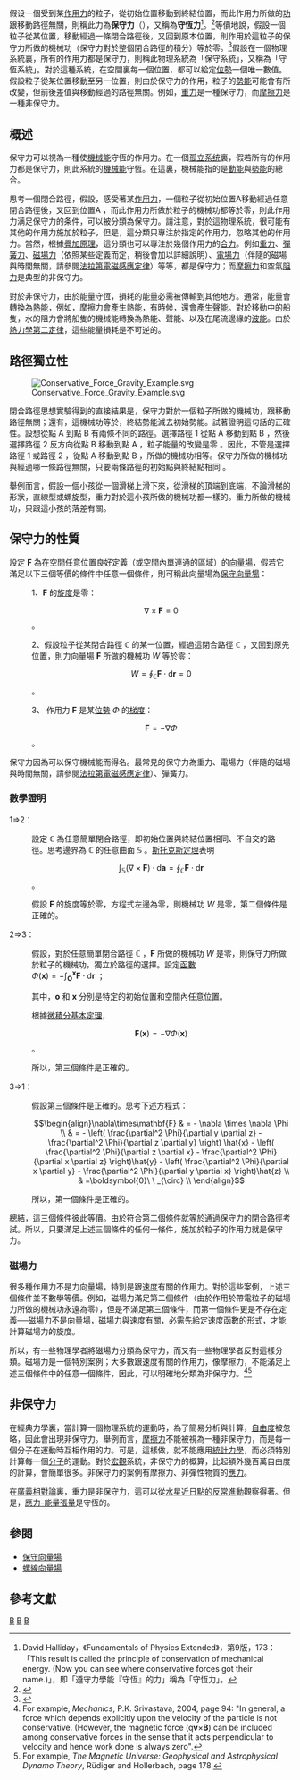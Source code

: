 {{NoteTA|G1=物理學}}
假设一個受到某[[作用力|作用力]]的粒子，從初始位置移動到終結位置，而此作用力所做的[[功|功]]跟移動路徑無關，則稱此力為'''保守力'''（{{lang|en|conservative force}}），又稱為'''守恆力'''<ref>David Halliday，《Fundamentals of Physics Extended》，第9版，173：「This result is called the principle of conservation of mechanical energy. (Now you can see where conservative forces got their name.)」，即「遵守力學能『守恆』的力」稱為「守恆力」。</ref>。<ref>{{Cite web |url=http://hyperphysics.phy-astr.gsu.edu/hbase/pegrav.html#cfor |title=HyperPhysics - Conservative force |access-date=2012-01-20 |archive-url=https://web.archive.org/web/20120104120251/http://hyperphysics.phy-astr.gsu.edu/hbase/pegrav.html#cfor |archive-date=2012-01-04 |dead-url=yes }}</ref>等價地說，假設一個粒子從某位置，移動經過一條閉合路徑後，又回到原本位置，則作用於這粒子的保守力所做的機械功（保守力對於整個閉合路徑的積分）等於零。<ref name=Hand>{{cite book |title=Analytical Mechanics |url=https://archive.org/details/analyticalmechan00hand_878 |author =Louis N. Hand, Janet D. Finch |page=[https://archive.org/details/analyticalmechan00hand_878/page/n54 41] |isbn=0521575729 |publisher=Cambridge University Press |year=1998 }}</ref>假設在一個物理系統裏，所有的作用力都是保守力，則稱此物理系統為「保守系統」，又稱為「守恆系統」。對於這種系統，在空間裏每一個位置，都可以給定[[位勢|位勢]]一個唯一數值。假設粒子從某位置移動至另一位置，則由於保守力的作用，粒子的[[勢能|勢能]]可能會有所改變，但前後差值與移動經過的路徑無關。例如，[[重力|重力]]是一種保守力，而[[摩擦力|摩擦力]]是一種非保守力。

==概述==
保守力可以視為一種使[[機械能|機械能]]守恆的作用力。在一個[[孤立系统|孤立系统]]裏，假若所有的作用力都是保守力，則此系統的[[機械能|機械能]]守恆。在這裏，機械能指的是[[動能|動能]]與[[勢能|勢能]]的總合。

思考一個閉合路徑，假設，感受著某[[作用力|作用力]]，一個粒子從初始位置A移動經過任意閉合路徑後，又回到位置A ，而此作用力所做於粒子的機械功都等於零，則此作用力满足保守力的条件，可以被分類為保守力。請注意，對於這物理系統，很可能有其他的作用力施加於粒子，但是，這分類只專注於指定的作用力，忽略其他的作用力。當然，根據[[疊加原理|疊加原理]]，這分類也可以專注於幾個作用力的[[合力|合力]]。例如[[重力|重力]]、[[彈力|彈簧力]]、[[磁場力|磁場力]]（依照某些定義而定，稍後會加以詳細說明）、[[電場力|電場力]]（伴隨的磁場與時間無關，請參閱[[法拉第電磁感應定律|法拉第電磁感應定律]]）等等，都是保守力；而[[摩擦力|摩擦力]]和空氣[[阻力|阻力]]是典型的非保守力。

對於非保守力，由於能量守恆，損耗的能量必需被傳輸到其他地方。通常，能量會轉換為[[熱能|熱能]]，例如，摩擦力會產生熱能，有時候，還會產生[[聲|聲能]]。對於移動中的船隻，水的阻力會將船隻的機械能轉換為熱能、聲能、以及在尾流邊緣的[[波|波能]]。由於[[熱力學第二定律|熱力學第二定律]]，這些能量損耗是不可逆的。

==路徑獨立性==
[[File:Conservative_Force_Gravity_Example.svg|thumb]]

閉合路徑思想實驗得到的直接結果是，保守力對於一個粒子所做的機械功，跟移動路徑無關；還有，這機械功等於，終結勢能減去初始勢能。試著證明這句話的正確性。設想從點 A 到點 B 有兩條不同的路徑。選擇路徑 1 從點 A 移動到點 B ，然後選擇路徑 2 反方向從點 B 移動到點 A ，粒子能量的改變是零 。因此，不管是選擇路徑 1 或路徑 2 ，從點 A 移動到點 B ，所做的機械功相等。保守力所做的機械功與經過哪一條路徑無關，只要兩條路徑的初始點與終結點相同 。

舉例而言，假設一個小孩從一個滑梯上滑下來，從滑梯的頂端到底端，不論滑梯的形狀，直線型或螺旋型，重力對於這小孩所做的機械功都一樣的。重力所做的機械功，只跟這小孩的落差有關。

== 保守力的性質 ==
設定 <math>\mathbf{F}</math> 為在空間任意位置良好定義（或空間內單連通的區域）的[[向量場|向量場]]，假若它滿足以下三個等價的條件中任意一個條件，則可稱此向量場為[[保守向量場|保守向量場]]：
:1、<math>\mathbf{F}</math> 的[[旋度|旋度]]是零： 
::<math>\nabla \times\mathbf{F} = 0</math> 。

:2、假設粒子從某閉合路徑 <math>\mathbb{C}</math> 的某一位置，經過這閉合路徑 <math>\mathbb{C}</math> ，又回到原先位置，則力向量場 <math>\mathbf{F}</math> 所做的機械功 <math>W</math> 等於零：
::<math>W = \oint_\mathbb{C} \mathbf{F}\cdot \mathrm{d}\mathbf{r}= 0</math> 。

:3、 作用力 <math>\mathbf{F}</math> 是某[[位勢|位勢]] <math>\Phi</math> 的[[梯度|梯度]]：
::<math>\mathbf{F} = - \nabla \Phi</math> 。

保守力因為可以保守機械能而得名。最常見的保守力為重力、電場力（伴隨的磁場與時間無關，請參閱[[法拉第電磁感應定律|法拉第電磁感應定律]]）、彈簧力。

=== 數學證明 ===
1⇒2：
:設定 <math>\mathbb{C}</math> 為任意簡單閉合路徑，即初始位置與終結位置相同、不自交的路徑。思考邊界為 <math>\mathbb{C}</math> 的任意曲面 <math>\mathbb{S}</math> 。[[斯托克斯定理|斯托克斯定理]]表明
::<math> \int_\mathbb{S} (\nabla \times \mathbf{F}) \cdot \mathrm{d}\mathbf{a} = \oint_\mathbb{C} \mathbf{F} \cdot \mathrm{d}\mathbf{r} </math> 。

:假設 <math>\mathbf{F}</math> 的旋度等於零，方程式左邊為零，則機械功 <math>W</math> 是零，第二個條件是正確的。

2⇒3：
:假設，對於任意簡單閉合路徑 <math>\mathbb{C}</math> ，<math>\mathbf{F}</math> 所做的機械功 <math>W</math> 是零，則保守力所做於粒子的機械功，獨立於路徑的選擇。設定[[函數|函數]] 
:<math>\Phi(\mathbf{x}) = - \int_\mathbf{O}^\mathbf{x} \mathbf{F} \cdot \mathrm{d}\mathbf{r}</math> ；

:其中，<math>\mathbf{o}</math> 和 <math>\mathbf{x}</math> 分別是特定的初始位置和空間內任意位置。

:根據[[微積分基本定理|微積分基本定理]]，
::<math>\mathbf{F}(\mathbf{x}) = - \nabla \Phi(\mathbf{x})</math> 。

:所以，第三個條件是正確的。

3⇒1：
:假設第三個條件是正確的。思考下述方程式：
::<math>\begin{align}\nabla\times\mathbf{F} & = - \nabla \times \nabla \Phi \\
& = - \left( \frac{\partial^2 \Phi}{\partial y \partial z} - \frac{\partial^2 \Phi}{\partial z \partial y} \right) \hat{x} - \left( \frac{\partial^2 \Phi}{\partial z \partial x} - \frac{\partial^2 \Phi}{\partial x \partial z} \right)\hat{y} - \left( \frac{\partial^2 \Phi}{\partial x \partial y} - \frac{\partial^2 \Phi}{\partial y \partial x} \right)\hat{z} \\
& =\boldsymbol{0}\ \  _{\circ} \\ \end{align}</math> 

:所以，第一個條件是正確的。

總結，這三個條件彼此等價。由於符合第二個條件就等於通過保守力的閉合路徑考試。所以，只要滿足上述三個條件的任何一條件，施加於粒子的作用力就是保守力。

===磁場力===
很多種作用力不是力向量場，特別是跟[[速度|速度]]有關的作用力。對於這些案例，上述三個條件並不數學等價。例如，磁場力滿足第二個條件（由於作用於帶電粒子的磁場力所做的機械功永遠為零），但是不滿足第三個條件，而第一個條件更是不存在定義──磁場力不是向量場，磁場力與速度有關，必需先給定速度函數的形式，才能計算磁場力的旋度。

所以，有一些物理學者將磁場力分類為保守力，而又有一些物理學者反對這樣分類。磁場力是一個特別案例；大多數跟速度有關的作用力，像摩擦力，不能滿足上述三個條件中的任意一個條件，因此，可以明確地分類為非保守力。<ref>For example, ''Mechanics'', P.K. Srivastava, 2004, page 94: "In general, a force which depends explicitly upon the velocity of the particle is not conservative. (However, the magnetic force (q'''v'''×'''B''') can be included among conservative forces in the sense that it acts perpendicular to velocity and hence work done is always zero".</ref><ref>For example, ''The Magnetic Universe: Geophysical and Astrophysical Dynamo Theory'', Rüdiger and Hollerbach, page 178.</ref>

== 非保守力 ==
在經典力學裏，當計算一個物理系統的運動時，為了簡易分析與計算，[[自由度|自由度]]被忽略，因此會出現非保守力。舉例而言，[[摩擦力|摩擦力]]不能被視為一種非保守力，而是每一個分子在運動時互相作用的力。可是，這樣做，就不能應用[[統計力學|統計力學]]，而必須特別計算每一個[[分子|分子]]的運動。對於[[宏觀|宏觀]]系統，非保守力的概算，比起額外幾百萬自由度的計算，會簡單很多。非保守力的案例有摩擦力、非彈性物質的[[應力|應力]]。

在[[廣義相對論|廣義相對論]]裏，重力是非保守力，這可以從[[广义相对论中的开普勒问题|水星近日點的反常進動]]觀察得著。但是，[[應力-能量張量|應力-能量張量]]是守恆的。

== 參閱 ==
*[[保守向量場|保守向量場]]
*[[螺線向量場|螺線向量場]]

== 參考文獻 ==
{{Reflist|30em}}

[[Category:經典力學|B]]
[[Category:力|B]]
[[Category:勢|B]]